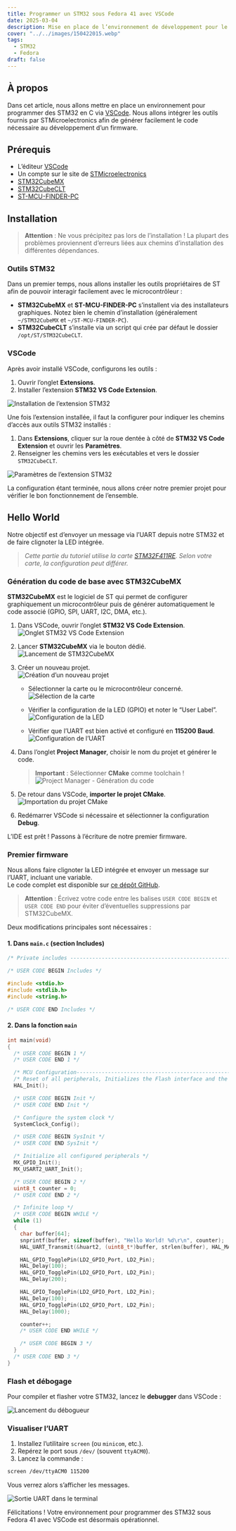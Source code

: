 ```yaml
---
title: Programmer un STM32 sous Fedora 41 avec VSCode
date: 2025-03-04
description: Mise en place de l’environnement de développement pour le STM32F411RE sous Linux (Fedora 41) avec Visual Studio Code
cover: "../../images/150422015.webp"
tags:
  - STM32
  - Fedora
draft: false
---
```


## À propos

Dans cet article, nous allons mettre en place un environnement pour programmer des STM32 en C via [VSCode](https://code.visualstudio.com/). Nous allons intégrer les outils fournis par STMicroelectronics afin de générer facilement le code nécessaire au développement d’un firmware.

## Prérequis

- L’éditeur [VSCode](https://code.visualstudio.com/)
- Un compte sur le site de [STMicroelectronics](https://www.st.com)
- [STM32CubeMX](https://www.st.com/en/development-tools/stm32cubemx.html)
- [STM32CubeCLT](https://www.st.com/en/development-tools/stm32cubeclt.html)
- [ST-MCU-FINDER-PC](https://www.st.com/en/development-tools/st-mcu-finder-pc.html)

## Installation

> **Attention** : Ne vous précipitez pas lors de l’installation ! La plupart des problèmes proviennent d’erreurs liées aux chemins d’installation des différentes dépendances.

### Outils STM32

Dans un premier temps, nous allons installer les outils propriétaires de ST afin de pouvoir interagir facilement avec le microcontrôleur :

- **STM32CubeMX** et **ST-MCU-FINDER-PC** s’installent via des installateurs graphiques. Notez bien le chemin d’installation (généralement `~/STM32CubeMX` et `~/ST-MCU-FINDER-PC`).
- **STM32CubeCLT** s’installe via un script qui crée par défaut le dossier `/opt/ST/STM32CubeCLT`.

### VSCode

Après avoir installé VSCode, configurons les outils :

1. Ouvrir l’onglet **Extensions**.
2. Installer l’extension **STM32 VS Code Extension**.

![Installation de l’extension STM32](../../images/565cda6a1352ebb74c1f97efc3d0f1c7_MD5.webp)

Une fois l’extension installée, il faut la configurer pour indiquer les chemins d’accès aux outils STM32 installés :

1. Dans **Extensions**, cliquer sur la roue dentée à côté de **STM32 VS Code Extension** et ouvrir les **Paramètres**.
2. Renseigner les chemins vers les exécutables et vers le dossier `STM32CubeCLT`.

![Paramètres de l’extension STM32](../../images/IMG_Programmer_un_STM32_sous_Fedora_41_avec_VSCode.webp)

La configuration étant terminée, nous allons créer notre premier projet pour vérifier le bon fonctionnement de l’ensemble.

## Hello World

Notre objectif est d’envoyer un message via l’UART depuis notre STM32 et de faire clignoter la LED intégrée.

> *Cette partie du tutoriel utilise la carte [STM32F411RE](https://www.st.com/en/evaluation-tools/nucleo-f411re.html). Selon votre carte, la configuration peut différer.*

### Génération du code de base avec STM32CubeMX

**STM32CubeMX** est le logiciel de ST qui permet de configurer graphiquement un microcontrôleur puis de générer automatiquement le code associé (GPIO, SPI, UART, I2C, DMA, etc.).

1. Dans VSCode, ouvrir l’onglet **STM32 VS Code Extension**.  
   ![Onglet STM32 VS Code Extension](../../images/85d1b2484bc351e1ddb9969595ccfcf6_MD5.webp)

2. Lancer **STM32CubeMX** via le bouton dédié.  
   ![Lancement de STM32CubeMX](../../images/fe988d8c065be00f56923fec8f9de010_MD5.webp)

3. Créer un nouveau projet.  
   ![Création d’un nouveau projet](../../images/dad1056dd12d64d3da419120abf90026_MD5.webp)

   - Sélectionner la carte ou le microcontrôleur concerné.  
     ![Sélection de la carte](../../images/d97e0308efb265549dd2d49b6db77125_MD5.webp)

   - Vérifier la configuration de la LED (GPIO) et noter le “User Label”.  
     ![Configuration de la LED](../../images/f33b7af6c74c024efb1924b979d1152b_MD5.webp)

   - Vérifier que l’UART est bien activé et configuré en **115200 Baud**.  
     ![Configuration de l’UART](../../images/1b1634ca22f9d64a3e286ec4ebb61a0b_MD5.webp)

4. Dans l’onglet **Project Manager**, choisir le nom du projet et générer le code.  
   > **Important** : Sélectionner **CMake** comme toolchain !  
   ![Project Manager - Génération du code](../../images/38e1bcc86ec027345ccf54802b507a1a_MD5.webp)

5. De retour dans VSCode, **importer le projet CMake**.  
   ![Importation du projet CMake](../../images/6f0effcd4ef4d3a78261265f03e778d3_MD5.webp)

6. Redémarrer VSCode si nécessaire et sélectionner la configuration **Debug**.

L’IDE est prêt ! Passons à l’écriture de notre premier firmware.

### Premier firmware

Nous allons faire clignoter la LED intégrée et envoyer un message sur l’UART, incluant une variable.  
Le code complet est disponible sur [ce dépôt GitHub](https://github.com/Ery4z/Blog-STM32HelloWorld).

> **Attention** : Écrivez votre code entre les balises `USER CODE BEGIN` et `USER CODE END` pour éviter d’éventuelles suppressions par STM32CubeMX.

Deux modifications principales sont nécessaires :

#### 1. Dans `main.c` (section **Includes**)

```c
/* Private includes ----------------------------------------------------------*/

/* USER CODE BEGIN Includes */

#include <stdio.h>
#include <stdlib.h>
#include <string.h>

/* USER CODE END Includes */
```

#### 2. Dans la fonction `main`

```c
int main(void)
{
  /* USER CODE BEGIN 1 */
  /* USER CODE END 1 */

  /* MCU Configuration--------------------------------------------------------*/
  /* Reset of all peripherals, Initializes the Flash interface and the Systick. */
  HAL_Init();

  /* USER CODE BEGIN Init */
  /* USER CODE END Init */

  /* Configure the system clock */
  SystemClock_Config();

  /* USER CODE BEGIN SysInit */
  /* USER CODE END SysInit */

  /* Initialize all configured peripherals */
  MX_GPIO_Init();
  MX_USART2_UART_Init();

  /* USER CODE BEGIN 2 */
  uint8_t counter = 0;
  /* USER CODE END 2 */

  /* Infinite loop */
  /* USER CODE BEGIN WHILE */
  while (1)
  {
    char buffer[64];
    snprintf(buffer, sizeof(buffer), "Hello World! %d\r\n", counter);
    HAL_UART_Transmit(&huart2, (uint8_t*)buffer, strlen(buffer), HAL_MAX_DELAY);

    HAL_GPIO_TogglePin(LD2_GPIO_Port, LD2_Pin);
    HAL_Delay(100);
    HAL_GPIO_TogglePin(LD2_GPIO_Port, LD2_Pin);
    HAL_Delay(200);

    HAL_GPIO_TogglePin(LD2_GPIO_Port, LD2_Pin);
    HAL_Delay(100);
    HAL_GPIO_TogglePin(LD2_GPIO_Port, LD2_Pin);
    HAL_Delay(1000);

    counter++;
    /* USER CODE END WHILE */

    /* USER CODE BEGIN 3 */
  }
  /* USER CODE END 3 */
}
```

### Flash et débogage

Pour compiler et flasher votre STM32, lancez le **debugger** dans VSCode :

![Lancement du débogueur](../../images/03ad4d833cd46a328094ed00fc7ad68d_MD5.webp)

### Visualiser l’UART

1. Installez l’utilitaire `screen` (ou `minicom`, etc.).
2. Repérez le port sous `/dev/` (souvent `ttyACM0`).
3. Lancez la commande :

```bash
screen /dev/ttyACM0 115200
```

Vous verrez alors s’afficher les messages.

![Sortie UART dans le terminal](../../images/d50c96450533bb1c400e9639886e5d96_MD5.webp)

Félicitations ! Votre environnement pour programmer des STM32 sous Fedora 41 avec VSCode est désormais opérationnel.
```
